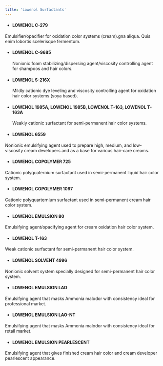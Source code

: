 ```yaml
---
title: 'Lowenol Surfactants'
---
```


- #### LOWENOL C-279

Emulsifier/opacifier for oxidation color systems (cream).gna aliqua. Quis enim lobortis scelerisque fermentum.

- #### LOWENOL C-9685

  Nonionic foam stabilizing/dispersing agent/viscosity controlling agent for shampoos and hair colors.

- #### LOWENOL S-216X

  Mildly cationic dye leveling and viscosity controlling agent for oxidation hair color systems (soya based).

- #### LOWENOL 1985A, LOWENOL 1985B, LOWENOL T-163, LOWENOL T-163A

  Weakly cationic surfactant for semi-permanent hair color systems.

- #### LOWENOL 6559

Nonionic emulsifying agent used to prepare high, medium, and low-viscosity cream developers and as a base for various hair-care creams.

- #### LOWENOL COPOLYMER 725

Cationic polyquaternium surfactant used in semi-permanent liquid hair color system.

- #### LOWENOL COPOLYMER 1097

Cationic polyquarternium surfactant used in semi-permanent cream hair color system.

- #### LOWENOL EMULSION 80

Emulsifying agent/opacifying agent for cream oxidation hair color system.

- #### LOWENOL T-163

Weak cationic surfactant for semi-permanent hair color system.

- #### LOWENOL SOLVENT 4996

Nonionic solvent system specially designed for semi-permanent hair color system.

- #### LOWENOL EMULSION LAO

Emulsifying agent that masks Ammonia malodor with consistency ideal for professional market.

- #### LOWENOL EMULSION LAO-NT

Emulsifying agent that masks Ammonia malodor with consistency ideal for retail market.

- #### LOWENOL EMULSION PEARLESCENT

Emulsifying agent that gives finished cream hair color and cream developer pearlescent appearance.
